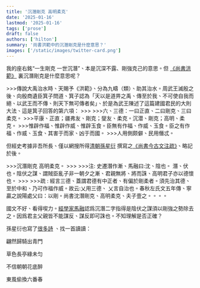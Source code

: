 ```yaml
---
title: '沉潛剛克 高明柔克'
date: '2025-01-16'
lastmod: '2025-01-16'
tags: ['prose']
draft: false
authors: ['hilton']
summary: '尚書洪範中的沉潛剛克是什麼意思？'
images: ['/static/images/twitter-card.png']
---
```



我的座右銘“一生剛克 一世沉潛”、︁本是沉深不露、剛強克己的意思。︁但
<a className="inline-flex" href="https://zh.wikipedia.org/zh-tw/%E6%B4%AA%E7%AF%84" target="_blank">《尚書洪範》<ExtLink/></a>
裏沉潛剛克是什麼意思呢？

<div className="text-base">
>>>傳說大禹治水時、︁天賜予《洪範》、︁分為九疇（類）、︁助其治水。︁周武王滅殷之後、︁向殷商遺臣箕子問道、︁箕子認為「天以是道畀之禹、︁傳至於我、︁不可使自我而絕、︁以武王而不傳、︁則天下無可傳者矣」、︁於是為武王陳述了這篇建國君民的大則大法、︁這是箕子回答的第六項：
>>>
>>>六、︁三德：一曰正直、︁二曰剛克、︁三曰柔克。︁
>>>平康、︁正直；疆弗友、︁剛克；燮友、︁柔克。︁沉潜、︁剛克；高明、︁柔克。︁
>>>惟辟作福、︁惟辟作威、︁惟辟玉食。︁臣無有作福、︁作威、︁玉食。︁臣之有作福、︁作威、︁玉食、︁其害于而家、︁凶于而國。︁
>>>人用側颇僻、︁民用僭忒。︁
</div>

但經史考據非吾所長、︁僅以網搜所得<a className="inline-flex" href="https://zh.wikipedia.org/zh-tw/%E5%AD%99%E6%98%9F%E8%A1%8D" target="_blank">清朝孫星衍<ExtLink/></a> 撰寫之<a className="inline-flex" href="https://taiwanebook.ncl.edu.tw/zh-tw/book/NCL-004850330/reader" target="_blank">《尚書今古文注疏》<ExtLink/></a>、︁略記於後。︁

<div className="text-base">
>>><span className="text-lg">沉潛剛克 高明柔克。︁</span>
>>>
>>><span className="text-lg">注</span>: 史遷潛作漸、︁馬融曰:沈、︁陰也。︁ 潛、︁伏也。︁陰伏之謀、︁謂賊臣亂子非一朝夕之漸、︁君親無將、︁將而誅、︁高明君子亦以德懷也。︁
>>>
>>><span className="text-lg">疏</span> : 經言三德、︁蓋謂君德有中正者、︁有偏於剛柔者。︁須先治其德、︁至於中和、︁乃可作福作威。︁故云:乂用三德、︁ 乂言自治也。︁春秋左氏文五年傳、︁寧贏之說陽處父曰：以剛。︁尚書沈潛剛克、︁高明柔克、︁夫子壹之。︁。︁。︁。︁
</div>

國文不好、︁看得喫力。︁<a className="inline-flex" href="https://zh.wikipedia.org/zh-tw/%E9%A6%AC%E8%9E%8D_(%E6%9D%B1%E6%BC%A2)" target="_blank">經學家馬融<ExtLink/></a>認爲沉潛二字指得是陰伏之謀須以剛強之勢除去之。︁因爲君主父親皆不能謀反、︁謀反即可誅也。︁不知理解是否正確？

孫星衍也寫了<a className="inline-flex" href="https://www.sou-yun.cn/PoemIndex.aspx?dynasty=Qing&author=60104&type=QiJue" target="_blank">很多詩<ExtLink/></a> 、︁找一首讀讀：

<WVert>
翩然歸騎出青門

草色長亭綠未匀

不信朝朝花底醉

東風偷換六番春
</WVert>
